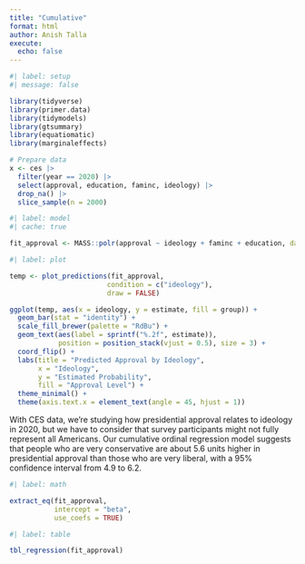 ```yaml
---
title: "Cumulative"
format: html
author: Anish Talla
execute: 
  echo: false
---
```


```r
#| label: setup
#| message: false

library(tidyverse)
library(primer.data)
library(tidymodels)
library(gtsummary)
library(equatiomatic)
library(marginaleffects)
```


```r
# Prepare data
x <- ces |> 
  filter(year == 2020) |>
  select(approval, education, faminc, ideology) |>
  drop_na() |>
  slice_sample(n = 2000)
```


```r
#| label: model
#| cache: true

fit_approval <- MASS::polr(approval ~ ideology + faminc + education, data = x)
```


```r
#| label: plot

temp <- plot_predictions(fit_approval, 
                        condition = c("ideology"),
                        draw = FALSE)

ggplot(temp, aes(x = ideology, y = estimate, fill = group)) +
  geom_bar(stat = "identity") +
  scale_fill_brewer(palette = "RdBu") +
  geom_text(aes(label = sprintf("%.2f", estimate)),
            position = position_stack(vjust = 0.5), size = 3) +
  coord_flip() +
  labs(title = "Predicted Approval by Ideology",
       x = "Ideology",
       y = "Estimated Probability",
       fill = "Approval Level") +
  theme_minimal() +
  theme(axis.text.x = element_text(angle = 45, hjust = 1))

```

With CES data, we’re studying how presidential approval relates to ideology in 2020, but we have to consider that survey participants might not fully represent all Americans. Our cumulative ordinal regression model suggests that people who are very conservative are about 5.6 units higher in presidential approval than those who are very liberal, with a 95% confidence interval from 4.9 to 6.2.


```r
#| label: math

extract_eq(fit_approval, 
           intercept = "beta", 
           use_coefs = TRUE)
```


```r
#| label: table

tbl_regression(fit_approval)
```